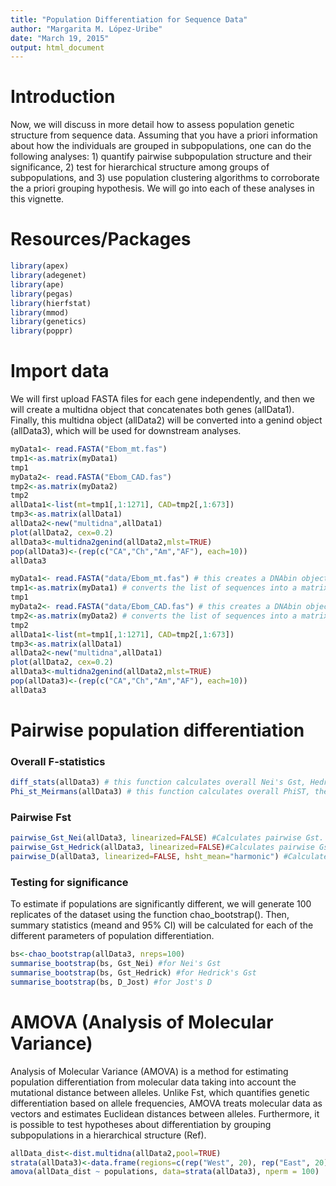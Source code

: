 ```yaml
---
title: "Population Differentiation for Sequence Data"
author: "Margarita M. López-Uribe"
date: "March 19, 2015"
output: html_document
---
```

Introduction
=========
Now, we will discuss in more detail how to assess population genetic structure from sequence data. Assuming that you have a priori information about how the individuals are grouped in subpopulations, one can do the following analyses: 1) quantify pairwise subpopulation structure and their significance, 2) test for hierarchical structure among groups of subpopulations, and 3) use population clustering algorithms to corroborate the a priori grouping hypothesis. We will go into each of these analyses in this vignette.  


Resources/Packages
=========
```r
library(apex)
library(adegenet)
library(ape)
library(pegas)
library(hierfstat)
library(mmod)
library(genetics)
library(poppr)
```

Import data
========
We will first upload FASTA files for each gene independently, and then we will create a multidna object that concatenates both genes (allData1). Finally, this multidna object (allData2) will be converted into a genind object (allData3), which will be used for downstream analyses.
```r
myData1<- read.FASTA("Ebom_mt.fas") 
tmp1<-as.matrix(myData1)
tmp1
myData2<- read.FASTA("Ebom_CAD.fas") 
tmp2<-as.matrix(myData2)
tmp2
allData1<-list(mt=tmp1[,1:1271], CAD=tmp2[,1:673])
tmp3<-as.matrix(allData1)
allData2<-new("multidna",allData1)
plot(allData2, cex=0.2)
allData3<-multidna2genind(allData2,mlst=TRUE)
pop(allData3)<-(rep(c("CA","Ch","Am","AF"), each=10))
allData3
```

```r
myData1<- read.FASTA("data/Ebom_mt.fas") # this creates a DNAbin object
tmp1<-as.matrix(myData1) # converts the list of sequences into a matrix
tmp1
myData2<- read.FASTA("data/Ebom_CAD.fas") # this creates a DNAbin object
tmp2<-as.matrix(myData2) # converts the list of sequences into a matrix
tmp2
allData1<-list(mt=tmp1[,1:1271], CAD=tmp2[,1:673])
tmp3<-as.matrix(allData1)
allData2<-new("multidna",allData1)
plot(allData2, cex=0.2)
allData3<-multidna2genind(allData2,mlst=TRUE)
pop(allData3)<-(rep(c("CA","Ch","Am","AF"), each=10))
allData3
```

Pairwise population differentiation
========
### Overall F-statistics
```r
diff_stats(allData3) # this function calculates overall Nei's Gst, Hedrick's Gst and  of the dataset
Phi_st_Meirmans(allData3) # this function calculates overall PhiST, the Fst analog for DNA sequence data
```
### Pairwise Fst
```r
pairwise_Gst_Nei(allData3, linearized=FALSE) #Calculates pairwise Gst. If linearized =TRUE, it calculates 1/(1-Gst)  
pairwise_Gst_Hedrick(allData3, linearized=FALSE)#Calculates pairwise Gst. If linearized =TRUE, it calculates 1/(1-Gst')  
pairwise_D(allData3, linearized=FALSE, hsht_mean="harmonic") #Calculates pairwise Gst. If linearized =TRUE, it calculates 1/(1-D)  
```
### Testing for significance
To estimate if populations are significantly different, we will generate 100 replicates of the dataset using the function chao_bootstrap(). Then, summary statistics (meand and 95% CI) will be calculated for each of the different parameters of population differentiation. 
```r
bs<-chao_bootstrap(allData3, nreps=100)
summarise_bootstrap(bs, Gst_Nei) #for Nei's Gst
summarise_bootstrap(bs, Gst_Hedrick) #for Hedrick's Gst
summarise_bootstrap(bs, D_Jost) #for Jost's D
```

AMOVA (Analysis of Molecular Variance)
========
Analysis of Molecular Variance (AMOVA) is a method for estimating population differentiation from molecular data taking into account the mutational distance between alleles. Unlike Fst, which quantifies genetic differentiation based on allele frequencies, AMOVA treats molecular data as vectors and estimates Euclidean distances between alleles. Furthermore, it is possible to test hypotheses about differentiation by grouping subpopulations in a hierarchical structure (Ref).
```r
allData_dist<-dist.multidna(allData2,pool=TRUE)
strata(allData3)<-data.frame(regions=c(rep("West", 20), rep("East", 20)), populations=c(rep("CA", 10), rep("Ch", 10),rep("Am", 10), rep("AF", 10)))
amova(allData_dist ~ populations, data=strata(allData3), nperm = 100)
```

